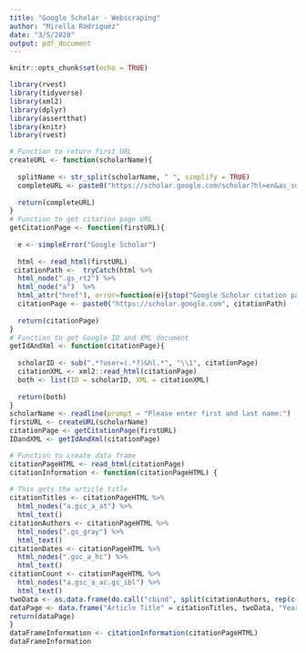 ---
title: "Google Scholar - Webscraping"
author: "Mirella Rodriguez"
date: "3/5/2020"
output: pdf_document
---

```{r setup, include=FALSE}
knitr::opts_chunk$set(echo = TRUE)
```

```{r}
library(rvest)
library(tidyverse)
library(xml2)
library(dplyr)
library(assertthat)
library(knitr)
library(rvest)
```

```{r}
# Function to return first URL
createURL <- function(scholarName){
  
  splitName <- str_split(scholarName, " ", simplify = TRUE)
  completeURL <- paste0("https://scholar.google.com/scholar?hl=en&as_sdt=0%2C5&q=", splitName[1], "+", splitName[2])
  
  return(completeURL)
}
# Function to get citation page URL
getCitationPage <- function(firstURL){
  
  e <- simpleError("Google Scholar")
  
  html <- read_html(firstURL)
 citationPath <-  tryCatch(html %>%
  html_node(".gs_rt2") %>%
  html_node("a")  %>%
  html_attr("href"), error=function(e){stop("Google Scholar citation page not found. Please try again with a different name.")})
  citationPage <- paste0("https://scholar.google.com", citationPath)
  
  return(citationPage)
}
# Function to get Google ID and XML document
getIdAndXml <- function(citationPage){
  
  scholarID <- sub(".*?user=(.*?)&hl.*", "\\1", citationPage)
  citationXML <- xml2::read_html(citationPage)
  both <- list(ID = scholarID, XML = citationXML)
  
  return(both)
}
scholarName <- readline(prompt = "Please enter first and last name:")
firstURL <- createURL(scholarName)
citationPage <- getCitationPage(firstURL)
IDandXML <- getIdAndXml(citationPage)

# Function to create data frame
citationPageHTML <- read_html(citationPage)
citationInformation <- function(citationPageHTML) {
  
# This gets the article title
citationTitles <- citationPageHTML %>%
  html_nodes("a.gsc_a_at") %>%
  html_text()
citationAuthors <- citationPageHTML %>%
  html_nodes(".gs_gray") %>%
  html_text()
citationDates <- citationPageHTML %>%
  html_nodes(".gsc_a_hc") %>%
  html_text()
citationCount <- citationPageHTML %>%
  html_nodes("a.gsc_a_ac.gs_ibl") %>%
  html_text()
twoData <- as.data.frame(do.call("cbind", split(citationAuthors, rep(c("Authors", "Journal Information")))))
dataPage <- data.frame("Article Title" = citationTitles, twoData, "Year of Publication" = citationDates, "Number of Citations" = citationCount)
return(dataPage)
}
dataFrameInformation <- citationInformation(citationPageHTML)
dataFrameInformation

```
